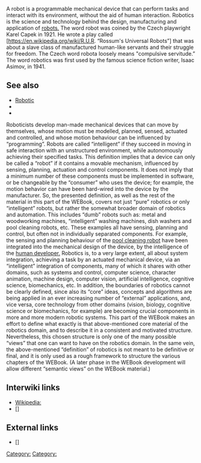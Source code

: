 A robot is a programmable mechanical device that can perform tasks and interact with its environment, without the aid of human interaction. Robotics is the science and technology behind the design, manufacturing and application of [https://en.wikipedia.org/wiki/Robot/ robots.]
The word robot was coined by the Czech playwright Karel Capek in 1921. He wrote a play called [https://en.wikipedia.org/wiki/R.U.R. “Rossum's Universal Robots”] that was about a slave class of manufactured human-like servants and their struggle for freedom. The Czech word robota loosely means "compulsive servitude.” The word robotics was first used by the famous science fiction writer, Isaac Asimov, in 1941. 


{{reflist}}

== See also ==

* [[Robotic]]
* [[]]
* [[]]

Roboticists develop man-made mechanical devices that can move by themselves, whose motion must be modelled, planned, sensed, actuated and controlled, and whose motion behaviour can be influenced by “programming”. Robots are called “intelligent” if they succeed in moving in safe interaction with an unstructured environment, while autonomously achieving their specified tasks.
This definition implies that a device can only be called a “robot” if it contains a movable mechanism, influenced by sensing, planning, actuation and control components. It does not imply that a minimum number of these components must be implemented in software, or be changeable by the “consumer” who uses the device; for example, the motion behavior can have been hard-wired into the device by the manufacturer.
So, the presented definition, as well as the rest of the material in this part of the WEBook, covers not just “pure” robotics or only “intelligent” robots, but rather the somewhat broader domain of robotics and automation. This includes “dumb” robots such as: metal and woodworking machines, “intelligent” washing machines, dish washers and pool cleaning robots, etc. These examples all have sensing, planning and control, but often not in individually separated components. For example, the sensing and planning behaviour of the  [http://pooluniversity.org/looking-best-automatic-pool-cleaner-best-robotic-pool-cleaner-reviews/ pool cleaning robot] have been integrated into the mechanical design of the device, by the intelligence of the [https://en.wikipedia.org/wiki/Automated_pool_cleaner human developer.]
Robotics is, to a very large extent, all about system integration, achieving a task by an actuated mechanical device, via an “intelligent” integration of components, many of which it shares with other domains, such as systems and control, computer science, character animation, machine design, computer vision, artificial intelligence, cognitive science, biomechanics, etc. In addition, the boundaries of robotics cannot be clearly defined, since also its “core” ideas, concepts and algorithms are being applied in an ever increasing number of “external” applications, and, vice versa, core technology from other domains (vision, biology, cognitive science or biomechanics, for example) are becoming crucial components in more and more modern robotic systems.
This part of the WEBook makes an effort to define what exactly is that above-mentioned core material of the robotics domain, and to describe it in a consistent and motivated structure. Nevertheless, this chosen structure is only one of the many possible “views” that one can want to have on the robotics domain.
In the same vein, the above-mentioned “definition” of robotics is not meant to be definitive or final, and it is only used as a rough framework to structure the various chapters of the WEBook. (A later phase in the WEBook development will allow different “semantic views” on the WEBook material.)




== Interwiki links ==

* [[Wikipedia:]]
* []

== External links ==

* [] 


{{stub}}

[[Category:]]
[[Category:]]